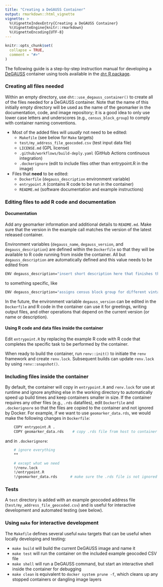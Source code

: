 ```yaml
---
title: "Creating a DeGAUSS Container"
output: rmarkdown::html_vignette
vignette: >
  %\VignetteIndexEntry{Creating a DeGAUSS Container}
  %\VignetteEngine{knitr::rmarkdown}
  %\VignetteEncoding{UTF-8}
---
```


```r
knitr::opts_chunk$set(
  collapse = TRUE,
  comment = "#>"
)
```
The following guide is a step-by-step instruction manual for developing a [DeGAUSS](https://degauss.org) container using tools available in the [`dht` R package](https://degauss.org/dht).

### Creating all files needed

Within an empty directory, use `dht::use_degauss_container()` to create all of the files needed for a DeGAUSS container. Note that the name of this initially empty directory will be used as the name of the geomarker in the documentation, code, and image repository; it is a good idea to only use lower case letters and underscores (e.g., `census_block_group`) to comply with container naming conventions.

- Most of the added files will *usually* not need to be edited:
  - `Makefile` (see below for `Make` targets)
  - `test/my_address_file_geocoded.csv` (test input data file)
  - `LICENSE.md` (GPL license)
  - `.github/workflows/build-deply.yaml` (GitHub Actions continuous integration)
  - `.dockerignore` (edit to include files other than entrypoint.R in the image)

- Files that **need** to be edited:
  - `Dockerfile` (`degauss_description` environment variable)
  - `entrypoint.R` (contains R code to be run in the container)
  - `README.md` (software documentation and example instructions)
  
### Editing files to add R code and documentation

#### Documentation

Add any geomarker information and additional details to `README.md`. Make sure that the version in the example call matches the version of the latest released container. 

Environment variables (`degauss_name`, `degauss_version`, and `degauss_description`) are defined within the `Dockerfile` so that they will be available to R code running from inside the container. All but `degauss_description` are automatically defined and this value needs to be edited from 

```sh
ENV degauss_description="insert short description here that finishes the sentence `This container ...`"
```

to something specific, like

```sh
ENV degauss_description="assigns census block group for different vintages of census geographies"
```

In the future, the environment variable `degauss_version` can be edited in the `Dockerfile` and R code in the container can use it for greetings, writing output files, and other operations that depend on the current version (or name or description).


#### Using R code and data files inside the container

Edit `entrypoint.R` by replacing the example R code with R code that
completes the specific task to be performed by the container.

When ready to build the container, run
`renv::init()` to initiate the `renv` framework and create `renv.lock`. Subsequent builds can update `renv.lock` by using `renv::snapshot()`.

### Including files inside the container

By default, the container will copy in `entrypoint.R` and `renv.lock` for use at runtime and ignore anything else in the working directory to automatically speed up build times and keep containers smaller in size. If the container requires any other files (e.g., `.rds` datafiles), edit
`Dockerfile` and `.dockerignore` so that the files are copied to the
container and not ignored by Docker. For example, if we want to use
`geomarker_data.rds`, we would make the following changes in `Dockerfile`:

```sh
    COPY entrypoint.R .
	COPY geomarker_data.rds    # copy .rds file from host to container when building
```

and in `.dockerignore`:

```sh
    # ignore everything
    **

    # except what we need
    !/renv.lock
    !/entrypoint.R
    !/geomarker_data.rds      # make sure the .rds file is not ignored
```

### Tests

A `test` directory is added with an example geocoded address file (`test/my_address_file_geocoded.csv`) and is useful for interactive development and automated testing (see below).

### Using `make` for interactive development

The `Makefile` defines several useful `make` targets that can be useful when locally developing and testing:

- `make build` will build the current DeGAUSS image and name it
- `make test` will run the container on the included example geocoded CSV file
- `make shell` will run a DeGAUSS command, but start an interactive shell inside the container for debugging
- `make clean` is equivalent to `docker system prune -f`, which cleans up any stopped containers or dangling image layers

